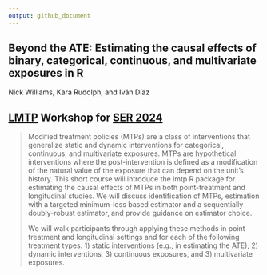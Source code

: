 ```yaml
---
output: github_document
---
```


<!-- README.md is generated from README.Rmd. Please edit that file -->

## **Beyond the ATE: Estimating the causal effects of binary, categorical, continuous, and multivariate exposures in R**

Nick Williams, Kara Rudolph, and Iván Díaz

## [LMTP](https://github.com/nt-williams/lmtp) Workshop for [SER 2024](https://epiresearch.org/annual-meeting/2024-meeting/)

> Modified treatment policies (MTPs) are a class of interventions that generalize static and dynamic interventions for categorical, continuous, and multivariate exposures. MTPs are hypothetical interventions where the post-intervention is defined as a modification of the natural value of the exposure that can depend on the unit’s history. This short course will introduce the lmtp R package for estimating the causal effects of MTPs in both point-treatment and longitudinal studies. We will discuss identification of MTPs, estimation with a targeted minimum-loss based estimator and a sequentially doubly-robust estimator, and provide guidance on estimator choice.
>
> We will walk participants through applying these methods in point treatment and longitudinal settings and for each of the following treatment types: 1) static interventions (e.g., in estimating the ATE), 2) dynamic interventions, 3) continuous exposures, and 3) multivariate exposures.

